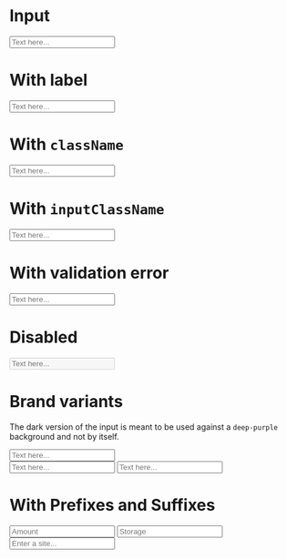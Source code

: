 
<Meta title="Input" component={Input} />

# Input

<Preview>
  <Story name="Default">
    <Input id="input-default" placeholder="Text here..." />
  </Story>
</Preview>

# With label

<Preview>
  <Story name="With label">
    <Input id="input-with-label" label="Name" placeholder="Text here..." />
  </Story>
</Preview>

# With `className`

<Preview>
  <Story name="With className">
    <Input className="w-1/3" placeholder="Text here..." />
  </Story>
</Preview>

# With `inputClassName`

<Preview>
  <Story name="With inputClassName">
    <Input inputClassName="h-20" className="w-1/3" placeholder="Text here..." />
  </Story>
</Preview>

# With validation error

<Preview>
  <Story name="With validation error">
    <Input error className="w-1/3" placeholder="Text here..." />
  </Story>
</Preview>

# Disabled

<Preview>
  <Story name="Disabled">
    <Input disabled className="w-1/3" placeholder="Text here..." />
  </Story>
</Preview>

# Brand variants

The dark version of the input is meant to be used against a `deep-purple` background and not by itself.

<Preview>
  <Story name="Brand variants">
    <Input className="w-1/3" variant="brand" label="Name" placeholder="Text here..."/>
    <div className="bg-brand-deepPurple p-2 my-2 block">
      <Input
        className="w-1/3"
        variant="brand-dark"
        placeholder="Text here..."
        label="Name"
      />
      <Input
        className="mt-2 w-1/3"
        variant="brand-dark"
        placeholder="Text here..."
        label="Error on dark input"
        error
      />
    </div>
  </Story>
</Preview>

# With Prefixes and Suffixes

<Preview>
  <Story name="Prefixes and Suffixes">
  <div className="flex flex-col gap-2">
    <Input className="w-1/3" placeholder="Amount" type="number" min={0} step={10} max={100} prefix="$"/>
    <Input className="w-1/3" placeholder="Storage" type="number" min={0} step={10} max={100} suffix="TB"/>
    <Input className="w-1/3" placeholder="Enter a site..." prefix='https://' suffix=".com"/>
    </div>
  </Story>
</Preview>
